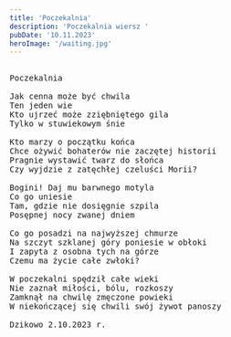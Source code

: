 ```yaml
---
title: 'Poczekalnia'
description: 'Poczekalnia wiersz '
pubDate: '10.11.2023'
heroImage: '/waiting.jpg'
---
```

<pre>

Poczekalnia

Jak cenna może być chwila
Ten jeden wie
Kto ujrzeć może zziębniętego gila
Tylko w stuwiekowym śnie

Kto marzy o początku końca
Chce ożywić bohaterów nie zaczętej historii
Pragnie wystawić twarz do słońca
Czy wyjdzie z zatęchłej czeluści Morii?

Bogini! Daj mu barwnego motyla
Co go uniesie
Tam, gdzie nie dosięgnie szpila
Posępnej nocy zwanej dniem

Co go posadzi na najwyższej chmurze
Na szczyt szklanej góry poniesie w obłoki
I zapyta z osobna tych na górze
Czemu ma życie całe zwłoki?

W poczekalni spędził całe wieki
Nie zaznał miłości, bólu, rozkoszy
Zamknął na chwilę zmęczone powieki
W niekończącej się chwili swój żywot panoszy

Dzikowo 2.10.2023 r.
  
</pre>
